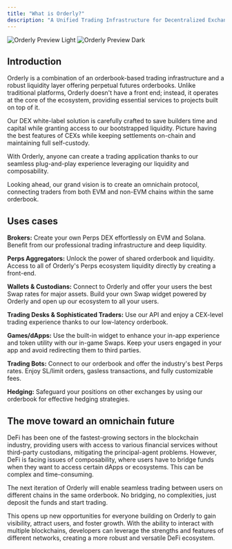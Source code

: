 ```yaml
---
title: "What is Orderly?"
description: "A Unified Trading Infrastructure for Decentralized Exchanges"
---
```


<img className="block dark:hidden" src="/images/preview_image.jpeg" alt="Orderly Preview Light" />
<img className="hidden dark:block" src="/images/preview_image.jpeg" alt="Orderly Preview Dark" />

## Introduction

Orderly is a combination of an orderbook-based trading infrastructure and a robust liquidity layer offering perpetual futures orderbooks. Unlike traditional platforms, Orderly doesn't have a front end; instead, it operates at the core of the ecosystem, providing essential services to projects built on top of it.

Our DEX white-label solution is carefully crafted to save builders time and capital while granting access to our bootstrapped liquidity. Picture having the best features of CEXs while keeping settlements on-chain and maintaining full self-custody.

With Orderly, anyone can create a trading application thanks to our seamless plug-and-play experience leveraging our liquidity and composability.

Looking ahead, our grand vision is to create an omnichain protocol, connecting traders from both EVM and non-EVM chains within the same orderbook.

## Uses cases

**Brokers:** Create your own Perps DEX effortlessly on EVM and Solana. Benefit from our professional trading infrastructure and deep liquidity.

**Perps Aggregators:** Unlock the power of shared orderbook and liquidity. Access to all of Orderly's Perps ecosystem liquidity directly by creating a front-end.

**Wallets & Custodians:** Connect to Orderly and offer your users the best Swap rates for major assets. Build your own Swap widget powered by Orderly and open up our ecosystem to all your users.

**Trading Desks & Sophisticated Traders:** Use our API and enjoy a CEX-level trading experience thanks to our low-latency orderbook.

**Games/dApps:** Use the built-in widget to enhance your in-app experience and token utility with our in-game Swaps. Keep your users engaged in your app and avoid redirecting them to third parties.

**Trading Bots:** Connect to our orderbook and offer the industry's best Perps rates. Enjoy SL/limit orders, gasless transactions, and fully customizable fees.

**Hedging:** Safeguard your positions on other exchanges by using our orderbook for effective hedging strategies.

## The move toward an omnichain future

DeFi has been one of the fastest-growing sectors in the blockchain industry, providing users with access to various financial services without third-party custodians, mitigating the principal-agent problems. However, DeFi is facing issues of composability, where users have to bridge funds when they want to access certain dApps or ecosystems. This can be complex and time-consuming.

The next iteration of Orderly will enable seamless trading between users on different chains in the same orderbook. No bridging, no complexities, just deposit the funds and start trading.

This opens up new opportunities for everyone building on Orderly to gain visibility, attract users, and foster growth. With the ability to interact with multiple blockchains, developers can leverage the strengths and features of different networks, creating a more robust and versatile DeFi ecosystem.
